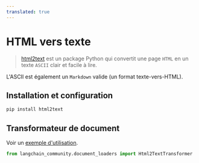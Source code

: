```yaml
---
translated: true
---
```


# HTML vers texte

>[html2text](https://github.com/Alir3z4/html2text/) est un package Python qui convertit une page `HTML` en un texte `ASCII` clair et facile à lire.

L'ASCII est également un `Markdown` valide (un format texte-vers-HTML).

## Installation et configuration

```bash
pip install html2text
```

## Transformateur de document

Voir un [exemple d'utilisation](/docs/integrations/document_transformers/html2text).

```python
from langchain_community.document_loaders import Html2TextTransformer
```
